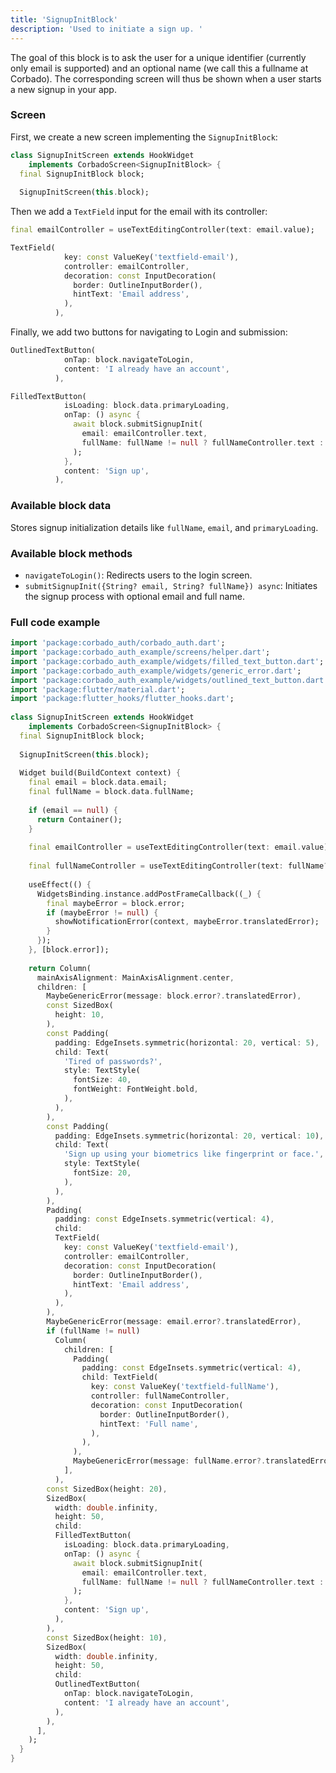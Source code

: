 ```yaml
---
title: 'SignupInitBlock'
description: 'Used to initiate a sign up. '
---
```


The goal of this block is to ask the user for a unique identifier (currently only email is supported) and an optional name (we call this a fullname at Corbado). The corresponding screen will thus be shown when a user starts a new signup in your app.

### Screen

First, we create a new screen implementing the `SignupInitBlock`:

```dart lib/screens/signup_init.dart
class SignupInitScreen extends HookWidget
    implements CorbadoScreen<SignupInitBlock> {
  final SignupInitBlock block;
 
  SignupInitScreen(this.block);
```

Then we add a `TextField` input for the email with its controller:

```dart lib/screens/signup_init.dart
final emailController = useTextEditingController(text: email.value);
```

```dart lib/screens/signup_init.dart
TextField(
            key: const ValueKey('textfield-email'),
            controller: emailController,
            decoration: const InputDecoration(
              border: OutlineInputBorder(),
              hintText: 'Email address',
            ),
          ),
```

Finally, we add two buttons for navigating to Login and submission:

```dart lib/screens/signup_init.dart
OutlinedTextButton(
            onTap: block.navigateToLogin,
            content: 'I already have an account',
          ),
```

```dart lib/screens/signup_init.dart
FilledTextButton(
            isLoading: block.data.primaryLoading,
            onTap: () async {
              await block.submitSignupInit(
                email: emailController.text,
                fullName: fullName != null ? fullNameController.text : 'fixed',
              );
            },
            content: 'Sign up',
          ),
```

### Available block data

Stores signup initialization details like `fullName`, `email`, and `primaryLoading`.

### Available block methods

- `navigateToLogin()`: Redirects users to the login screen.
- `submitSignupInit({String? email, String? fullName}) async`: Initiates the signup process with optional email and full name.

### Full code example

```dart lib/screens/signup_init.dart
import 'package:corbado_auth/corbado_auth.dart';
import 'package:corbado_auth_example/screens/helper.dart';
import 'package:corbado_auth_example/widgets/filled_text_button.dart';
import 'package:corbado_auth_example/widgets/generic_error.dart';
import 'package:corbado_auth_example/widgets/outlined_text_button.dart';
import 'package:flutter/material.dart';
import 'package:flutter_hooks/flutter_hooks.dart';
 
class SignupInitScreen extends HookWidget
    implements CorbadoScreen<SignupInitBlock> {
  final SignupInitBlock block;
 
  SignupInitScreen(this.block);
 
  Widget build(BuildContext context) {
    final email = block.data.email;
    final fullName = block.data.fullName;
 
    if (email == null) {
      return Container();
    }
 
    final emailController = useTextEditingController(text: email.value);
 
    final fullNameController = useTextEditingController(text: fullName?.value);
 
    useEffect(() {
      WidgetsBinding.instance.addPostFrameCallback((_) {
        final maybeError = block.error;
        if (maybeError != null) {
          showNotificationError(context, maybeError.translatedError);
        }
      });
    }, [block.error]);
 
    return Column(
      mainAxisAlignment: MainAxisAlignment.center,
      children: [
        MaybeGenericError(message: block.error?.translatedError),
        const SizedBox(
          height: 10,
        ),
        const Padding(
          padding: EdgeInsets.symmetric(horizontal: 20, vertical: 5),
          child: Text(
            'Tired of passwords?',
            style: TextStyle(
              fontSize: 40,
              fontWeight: FontWeight.bold,
            ),
          ),
        ),
        const Padding(
          padding: EdgeInsets.symmetric(horizontal: 20, vertical: 10),
          child: Text(
            'Sign up using your biometrics like fingerprint or face.',
            style: TextStyle(
              fontSize: 20,
            ),
          ),
        ),
        Padding(
          padding: const EdgeInsets.symmetric(vertical: 4),
          child:
          TextField(
            key: const ValueKey('textfield-email'),
            controller: emailController,
            decoration: const InputDecoration(
              border: OutlineInputBorder(),
              hintText: 'Email address',
            ),
          ),
        ),
        MaybeGenericError(message: email.error?.translatedError),
        if (fullName != null)
          Column(
            children: [
              Padding(
                padding: const EdgeInsets.symmetric(vertical: 4),
                child: TextField(
                  key: const ValueKey('textfield-fullName'),
                  controller: fullNameController,
                  decoration: const InputDecoration(
                    border: OutlineInputBorder(),
                    hintText: 'Full name',
                  ),
                ),
              ),
              MaybeGenericError(message: fullName.error?.translatedError),
            ],
          ),
        const SizedBox(height: 20),
        SizedBox(
          width: double.infinity,
          height: 50,
          child:
          FilledTextButton(
            isLoading: block.data.primaryLoading,
            onTap: () async {
              await block.submitSignupInit(
                email: emailController.text,
                fullName: fullName != null ? fullNameController.text : 'fixed',
              );
            },
            content: 'Sign up',
          ),
        ),
        const SizedBox(height: 10),
        SizedBox(
          width: double.infinity,
          height: 50,
          child:
          OutlinedTextButton(
            onTap: block.navigateToLogin,
            content: 'I already have an account',
          ),
        ),
      ],
    );
  }
}
```
